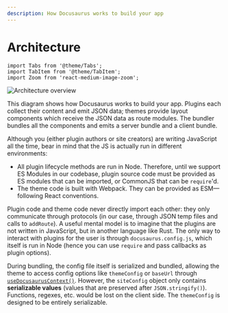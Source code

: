 ```yaml
---
description: How Docusaurus works to build your app
---
```


# Architecture

```mdx-code-block
import Tabs from '@theme/Tabs';
import TabItem from '@theme/TabItem';
import Zoom from 'react-medium-image-zoom';
```

<Zoom>

![Architecture overview](/img/architecture.png)

</Zoom>

This diagram shows how Docusaurus works to build your app. Plugins each collect their content and emit JSON data; themes provide layout components which receive the JSON data as route modules. The bundler bundles all the components and emits a server bundle and a client bundle.

Although you (either plugin authors or site creators) are writing JavaScript all the time, bear in mind that the JS is actually run in different environments:

- All plugin lifecycle methods are run in Node. Therefore, until we support ES Modules in our codebase, plugin source code must be provided as ES modules that can be imported, or CommonJS that can be `require`'d.
- The theme code is built with Webpack. They can be provided as ESM—following React conventions.

Plugin code and theme code never directly import each other: they only communicate through protocols (in our case, through JSON temp files and calls to `addRoute`). A useful mental model is to imagine that the plugins are not written in JavaScript, but in another language like Rust. The only way to interact with plugins for the user is through `docusaurus.config.js`, which itself is run in Node (hence you can use `require` and pass callbacks as plugin options).

During bundling, the config file itself is serialized and bundled, allowing the theme to access config options like `themeConfig` or `baseUrl` through [`useDocusaurusContext()`](../docusaurus-core.mdx#useDocusaurusContext). However, the `siteConfig` object only contains **serializable values** (values that are preserved after `JSON.stringify()`). Functions, regexes, etc. would be lost on the client side. The `themeConfig` is designed to be entirely serializable.